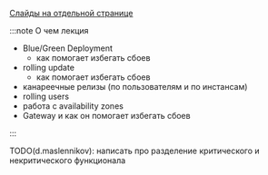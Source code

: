 
[Слайды на отдельной странице](/slides/xx_safe_architecture)

<SafeArchSlides embedded={true}/>

:::note О чем лекция

- Blue/Green Deployment
  - как помогает избегать сбоев
- rolling update
  - как помогает избегать сбоев
- канареечные релизы (по пользователям и по инстансам)
- rolling users
- работа c availability zones
- Gateway и как он помогает избегать сбоев

:::

TODO(d.maslennikov): написать про разделение критического и некритического функционала
